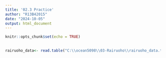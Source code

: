 ```yaml
---
title: '02.3 Practice'
author: "R13B42015"
date: "2024-10-05"
output: html_document
---
```


```r
knitr::opts_chunk$set(echo = TRUE)
```

## 

```r
rairuoho_data<- read.table("C:\\ocean5098\\03-Rairuoho\\rairuoho_data.txt")
```


